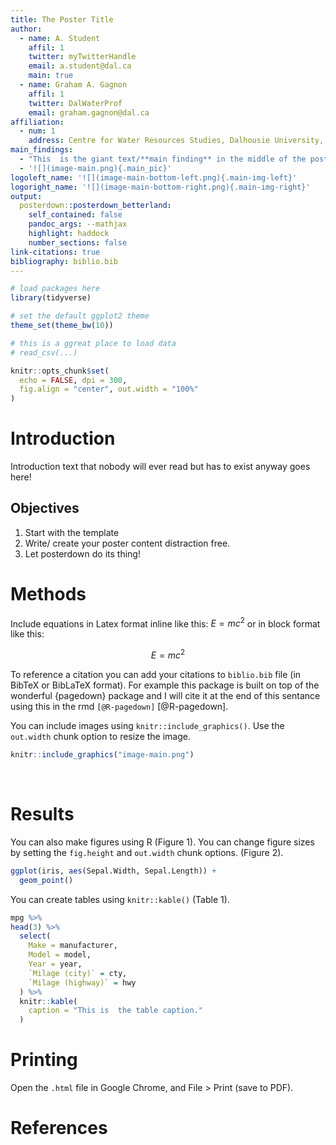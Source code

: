 ```yaml
---
title: The Poster Title
author:
  - name: A. Student
    affil: 1
    twitter: myTwitterHandle
    email: a.student@dal.ca
    main: true
  - name: Graham A. Gagnon
    affil: 1
    twitter: DalWaterProf
    email: graham.gagnon@dal.ca
affiliation:
  - num: 1
    address: Centre for Water Resources Studies, Dalhousie University, Halifax, Nova Scotia, Canada
main_findings:
  - "This  is the giant text/**main finding** in the middle of the poster"
  - '![](image-main.png){.main_pic}'
logoleft_name: '![](image-main-bottom-left.png){.main-img-left}'
logoright_name: '![](image-main-bottom-right.png){.main-img-right}'
output: 
  posterdown::posterdown_betterland:
    self_contained: false
    pandoc_args: --mathjax
    highlight: haddock
    number_sections: false
link-citations: true
bibliography: biblio.bib
---
```


```r
# load packages here
library(tidyverse)

# set the default ggplot2 theme
theme_set(theme_bw(10))

# this is a ggreat place to load data
# read_csv(...)

knitr::opts_chunk$set(
  echo = FALSE, dpi = 300,
  fig.align = "center", out.width = "100%"
)
```

# Introduction

Introduction text that nobody will ever read  but has to exist anyway goes here!

## Objectives

1. Start with the template
2. Write/ create your poster content distraction free.
3. Let posterdown do its thing!

# Methods

Include equations in Latex format inline like this: $E = mc^2$ or in block format like this:

$$
E = mc^2
$$

To reference a citation you can add your citations to `biblio.bib` file (in BibTeX or BibLaTeX format). For example this package is built on top of the wonderful {pagedown} package and I will cite it at the end of this sentance using this in the rmd `[@R-pagedown]` [@R-pagedown].

You can include images using `knitr::include_graphics()`. Use the `out.width` chunk option to resize the image.

```r
knitr::include_graphics("image-main.png")
```

<br/> <!-- insert this as many times as needed until the "Results" is at the top of the next side -->

# Results

You can also make figures using R (Figure 1). You can change figure sizes by setting  the `fig.height` and `out.width` chunk options. (Figure 2).

```r
ggplot(iris, aes(Sepal.Width, Sepal.Length)) +
  geom_point()
```

You can create tables using `knitr::kable()` (Table 1).

```r
mpg %>%
head(3) %>%
  select(
    Make = manufacturer, 
    Model = model, 
    Year = year, 
    `Milage (city)` = cty,
    `Milage (highway)` = hwy
  ) %>%
  knitr::kable(
    caption = "This is  the table caption."
  )
```

# Printing

Open the `.html` file in Google Chrome, and File > Print (save to PDF).

# References

<!-- this section is generated automatically if you use [@ref_key] for citations -->
<!-- If you don't, you can paste your references here -->
